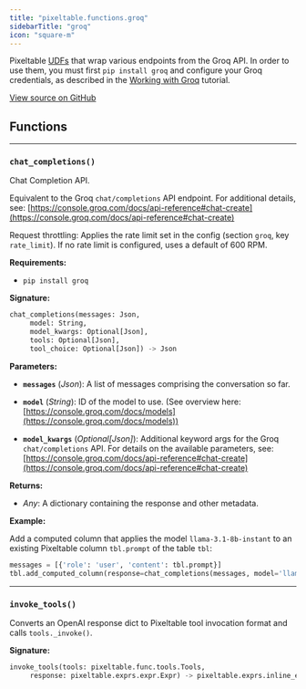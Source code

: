 ```yaml
---
title: "pixeltable.functions.groq"
sidebarTitle: "groq"
icon: "square-m"
---
```


Pixeltable [UDFs](https://pixeltable.readme.io/docs/user-defined-functions-udfs) that wrap various endpoints from the Groq API. In order to use them, you must first `pip install groq` and configure your Groq credentials, as described in the [Working with Groq](https://pixeltable.readme.io/docs/working-with-groq) tutorial.


<a href="https://github.com/pixeltable/pixeltable/blob/main/pixeltable/functions/groq.py#L0" target="_blank">View source on GitHub</a>

## Functions


---

### `chat_completions()`

Chat Completion API.


Equivalent to the Groq `chat/completions` API endpoint. For additional details, see: [https://console.groq.com/docs/api-reference#chat-create](https://console.groq.com/docs/api-reference#chat-create)

Request throttling: Applies the rate limit set in the config (section `groq`, key `rate_limit`). If no rate limit is configured, uses a default of 600 RPM.

**Requirements:**

- `pip install groq`


**Signature:**

```python
chat_completions(messages: Json,
     model: String,
     model_kwargs: Optional[Json],
     tools: Optional[Json],
     tool_choice: Optional[Json]) -> Json
```

**Parameters:**

- **`messages`** (*Json*): A list of messages comprising the conversation so far.

- **`model`** (*String*): ID of the model to use. (See overview here: [https://console.groq.com/docs/models](https://console.groq.com/docs/models))

- **`model_kwargs`** (*Optional[Json]*): Additional keyword args for the Groq `chat/completions` API. For details on the available parameters, see: [https://console.groq.com/docs/api-reference#chat-create](https://console.groq.com/docs/api-reference#chat-create)


**Returns:**

- *Any*: A dictionary containing the response and other metadata.



**Example:**

<Tip>

Add a computed column that applies the model `llama-3.1-8b-instant` to an existing Pixeltable column `tbl.prompt` of the table `tbl`:
```python
messages = [{'role': 'user', 'content': tbl.prompt}]
tbl.add_computed_column(response=chat_completions(messages, model='llama-3.1-8b-instant'))
```


</Tip>


---

### `invoke_tools()`

Converts an OpenAI response dict to Pixeltable tool invocation format and calls `tools._invoke()`.


**Signature:**

```python
invoke_tools(tools: pixeltable.func.tools.Tools,
     response: pixeltable.exprs.expr.Expr) -> pixeltable.exprs.inline_expr.InlineDict
```

